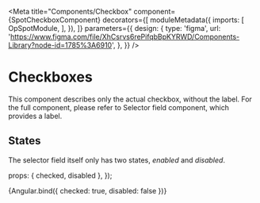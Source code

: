 

<Meta 
  title="Components/Checkbox"
  component={SpotCheckboxComponent}
  decorators={[
    moduleMetadata({
      imports: [
        OpSpotModule,
      ],
    }),
  ]}
  parameters={{
    design: {
      type: 'figma',
      url: 'https://www.figma.com/file/XhCsrvs6rePifqbBpKYRWD/Components-Library?node-id=1785%3A6910',
    },
  }}
/>

# Checkboxes

This component describes only the actual checkbox, without the label. For the full component, please refer to Selector field component, which provides a label.

## States

The selector field itself only has two states, *enabled* and *disabled*.

  props: { checked, disabled },
});

<Canvas>
  <Story name="Angular component">
    {Angular.bind({ checked: true, disabled: false })}
  </Story>
</Canvas>

<ArgsTable of={SpotCheckboxComponent} />
